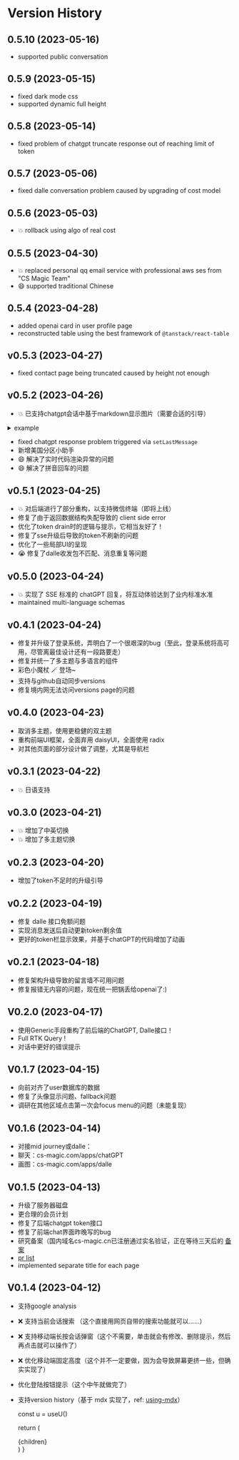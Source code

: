 
# Version History

## 0.5.10 (2023-05-16)

- supported public conversation

## 0.5.9 (2023-05-15)

- fixed dark mode css
- supported dynamic full height

## 0.5.8 (2023-05-14)

- fixed problem of chatgpt truncate response out of reaching limit of token

## 0.5.7 (2023-05-06)

- fixed dalle conversation problem caused by upgrading of cost model

## 0.5.6 (2023-05-03)

- :boom: rollback using algo of real cost

## 0.5.5 (2023-04-30)

- :boom: replaced personal qq email service with professional aws ses from "CS Magic Team"
- :smile: supported traditional Chinese

## 0.5.4 (2023-04-28)

- added openai card in user profile page
- reconstructed table using the best framework of `@tanstack/react-table`

## v0.5.3 (2023-04-27)

- fixed contact page being truncated caused by height not enough

## v0.5.2 (2023-04-26)

- :boom: 已支持chatgpt会话中基于markdown显示图片（需要合适的引导）
<details>
	<summary>example</summary>

	![chatgpt-image-response.png](/screenshots/chatgpt-image-response.png)
</details>

- fixed chatgpt response problem triggered via `setLastMessage`
- 新增美国分区小助手
- :smile: 解决了实时代码渲染异常的问题
- :smile: 解决了拼音回车的问题

## v0.5.1 (2023-04-25)

- :boom: 对后端进行了部分重构，以支持微信终端（即将上线）
- 修复了由于返回数据结构失配导致的 client side error
- 优化了token drain时的逻辑与提示，它相当友好了！
- 修复了sse升级后导致的token不刷新的问题
- 优化了一些局部UI的呈现
- :sob: 修复了dalle收发包不匹配、消息重复等问题

## v0.5.0 (2023-04-24)

- :boom: 实现了 SSE 标准的 chatGPT 回复，将互动体验达到了业内标准水准
- maintained multi-language schemas

## v0.4.1 (2023-04-24)

- 修复并升级了登录系统，弄明白了一个很艰深的bug（至此，登录系统将高可用，尽管离最佳设计还有一段路要走）
- 修复并统一了多主题与多语言的组件
- 彩色小魔杖 :magic_wand: 登场~
- 支持与github自动同步versions
- 修复境内网无法访问versions page的问题

## v0.4.0 (2023-04-23)

- 取消多主题，使用更稳健的双主题
- 重构前端UI框架，全面弃用 daisyUI，全面使用 radix
- 对其他页面的部分设计做了调整，尤其是导航栏

## v0.3.1 (2023-04-22)

- :boom: 日语支持

## v0.3.0 (2023-04-21)

- :boom: 增加了中英切换
- :boom: 增加了多主题切换

## v0.2.3 (2023-04-20)

- 增加了token不足时的升级引导

## v0.2.2 (2023-04-19)

- 修复 dalle 接口免额问题
- 实现消息发送后自动更新token剩余值
- 更好的token栏显示效果，并基于chatGPT的代码增加了动画

## v0.2.1 (2023-04-18)

- 修复架构升级导致的留言墙不可用问题
- 修复报错无内容的问题，现在统一把锅丢给openai了:)

## V0.2.0 (2023-04-17)

- 使用Generic手段重构了前后端的ChatGPT, Dalle接口！
- Full RTK Query !
- 对话中更好的错误提示

## V0.1.7 (2023-04-15)

- 向前对齐了user数据库的数据
- 修复了头像显示问题、fallback问题
- 调研在其他区域点击第一次会focus menu的问题（未能复现）

## V0.1.6 (2023-04-14)

- 对接mid journey或dalle：
- 聊天：cs-magic.com/apps/chatGPT
- 画图：cs-magic.com/apps/dalle

## V0.1.5 (2023-04-13)

- 升级了服务器磁盘
- 更合理的会员计划
- 修复了后端chatgpt token接口
- 修复了前端chat界面昨晚写的bug
- 研究备案（国内域名cs-magic.cn已注册通过实名验证，正在等待三天后的 [备案](https://beian.aliyun.com/pcContainer/formpage?page=selfBa&pageAction=init&orderType=100)
- [pr list](https://cs-magic.com/wall-messages)
- implemented separate title for each page

## V0.1.4 (2023-04-12)

- 支持google analysis
- :x: 支持当前会话搜索 （这个直接用网页自带的搜索功能就可以……）
- :x: 支持移动端长按会话弹窗（这个不需要，单击就会有修改、删除提示，然后再点击就可以操作了）
- :x: 优化移动端固定高度（这个并不一定要做，因为会导致屏幕更挤一些，但确实实现了）
- 优化登陆按钮提示（这个中午就做完了）
- 支持version history（基于 mdx 实现了，ref: [using-mdx](https://nextjs.org/docs/advanced-features/using-mdx)）



	const u = useU()
	
	return (
		<RootLayout title={u.routers.about.versions}>
			<article className="max-w-[720px] mx-auto prose dark:prose-invert">
				{children}
			</article>
		</RootLayout>
	)
}
